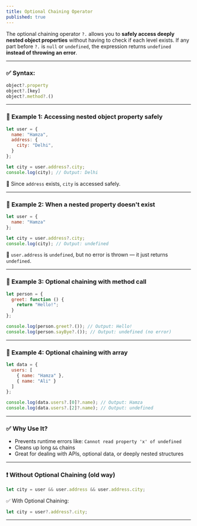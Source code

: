 ```yaml
---
title: Optional Chaining Operator
published: true
---
```



The optional chaining operator `?.` allows you to **safely access deeply nested object properties** without having to check if each level exists.
If any part before `?.` is `null` or `undefined`, the expression returns `undefined` **instead of throwing an error**.

---

### ✅ Syntax:

```js
object?.property
object?.[key]
object?.method?.()
```

---

### 🔸 Example 1: Accessing nested object property safely

```js
let user = {
  name: "Hamza",
  address: {
    city: "Delhi",
  }
};

let city = user.address?.city;
console.log(city); // Output: Delhi
```

📝 Since `address` exists, `city` is accessed safely.

---

### 🔸 Example 2: When a nested property doesn't exist

```js
let user = {
  name: "Hamza"
};

let city = user.address?.city;
console.log(city); // Output: undefined
```

📝 `user.address` is `undefined`, but no error is thrown — it just returns `undefined`.

---

### 🔸 Example 3: Optional chaining with method call

```js
let person = {
  greet: function () {
    return "Hello!";
  }
};

console.log(person.greet?.()); // Output: Hello!
console.log(person.sayBye?.()); // Output: undefined (no error)
```

---

### 🔸 Example 4: Optional chaining with array

```js
let data = {
  users: [
    { name: "Hamza" },
    { name: "Ali" }
  ]
};

console.log(data.users?.[0]?.name); // Output: Hamza
console.log(data.users?.[2]?.name); // Output: undefined
```

---

### ✅ Why Use It?

* Prevents runtime errors like: `Cannot read property 'x' of undefined`
* Cleans up long `&&` chains
* Great for dealing with APIs, optional data, or deeply nested structures

---

### ❗ Without Optional Chaining (old way)

```js
let city = user && user.address && user.address.city;
```

✅ With Optional Chaining:

```js
let city = user?.address?.city;
```

---

